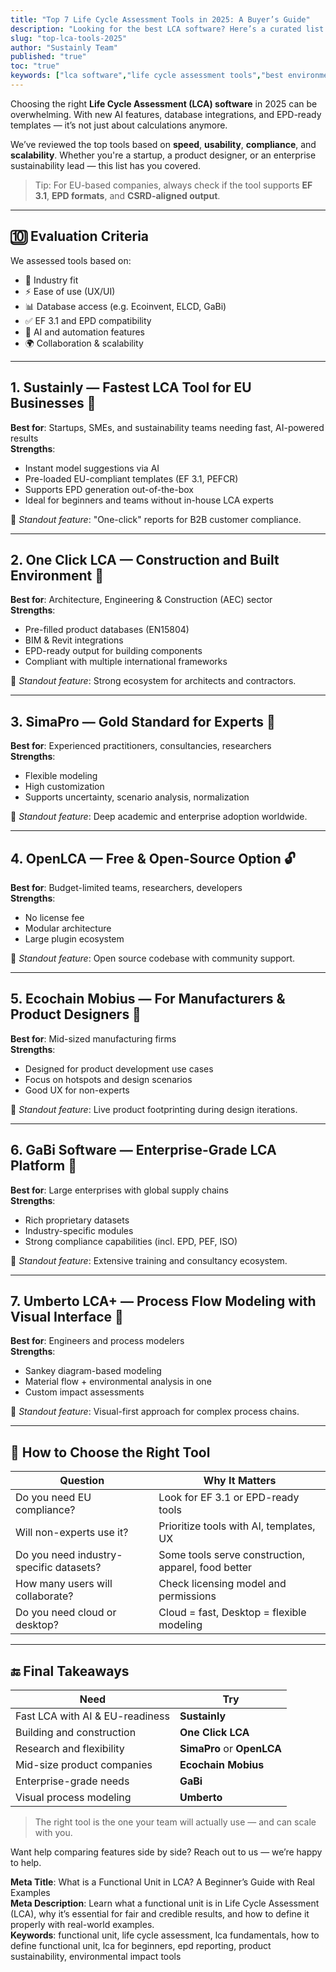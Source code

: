 ```yaml
---
title: "Top 7 Life Cycle Assessment Tools in 2025: A Buyer’s Guide"
description: "Looking for the best LCA software? Here’s a curated list of the top 7 Life Cycle Assessment tools in 2025, with key features, strengths, and tips to choose the right one for your business."
slug: "top-lca-tools-2025"
author: "Sustainly Team"
published: "true"
toc: "true"
keywords: ["lca software","life cycle assessment tools","best environmental impact tools","epd software","ai powered lca","lca platform comparison","ef 3.1 compliant tools","sustainability modeling software"]
---
```


Choosing the right **Life Cycle Assessment (LCA) software** in 2025 can be overwhelming. With new AI features, database integrations, and EPD-ready templates — it’s not just about calculations anymore.

We’ve reviewed the top tools based on **speed**, **usability**, **compliance**, and **scalability**. Whether you're a startup, a product designer, or an enterprise sustainability lead — this list has you covered.

> Tip: For EU-based companies, always check if the tool supports **EF 3.1**, **EPD formats**, and **CSRD-aligned output**.

---

## 🔟 Evaluation Criteria

We assessed tools based on:

- 🎯 Industry fit
- ⚡ Ease of use (UX/UI)
- 📊 Database access (e.g. Ecoinvent, ELCD, GaBi)
- ✅ EF 3.1 and EPD compatibility
- 🧠 AI and automation features
- 🌍 Collaboration & scalability

---

## 1. **Sustainly** — Fastest LCA Tool for EU Businesses 🚀

**Best for**: Startups, SMEs, and sustainability teams needing fast, AI-powered results\
**Strengths**:

- Instant model suggestions via AI
- Pre-loaded EU-compliant templates (EF 3.1, PEFCR)
- Supports EPD generation out-of-the-box
- Ideal for beginners and teams without in-house LCA experts

📌 _Standout feature_: "One-click" reports for B2B customer compliance.

---

## 2. **One Click LCA** — Construction and Built Environment 🧱

**Best for**: Architecture, Engineering & Construction (AEC) sector\
**Strengths**:

- Pre-filled product databases (EN15804)
- BIM & Revit integrations
- EPD-ready output for building components
- Compliant with multiple international frameworks

📌 _Standout feature_: Strong ecosystem for architects and contractors.

---

## 3. **SimaPro** — Gold Standard for Experts 🧠

**Best for**: Experienced practitioners, consultancies, researchers\
**Strengths**:

- Flexible modeling
- High customization
- Supports uncertainty, scenario analysis, normalization

📌 _Standout feature_: Deep academic and enterprise adoption worldwide.

---

## 4. **OpenLCA** — Free & Open-Source Option 🔓

**Best for**: Budget-limited teams, researchers, developers\
**Strengths**:

- No license fee
- Modular architecture
- Large plugin ecosystem

📌 _Standout feature_: Open source codebase with community support.

---

## 5. **Ecochain Mobius** — For Manufacturers & Product Designers 🧪

**Best for**: Mid-sized manufacturing firms\
**Strengths**:

- Designed for product development use cases
- Focus on hotspots and design scenarios
- Good UX for non-experts

📌 _Standout feature_: Live product footprinting during design iterations.

---

## 6. **GaBi Software** — Enterprise-Grade LCA Platform 🏢

**Best for**: Large enterprises with global supply chains\
**Strengths**:

- Rich proprietary datasets
- Industry-specific modules
- Strong compliance capabilities (incl. EPD, PEF, ISO)

📌 _Standout feature_: Extensive training and consultancy ecosystem.

---

## 7. **Umberto LCA+** — Process Flow Modeling with Visual Interface 🔄

**Best for**: Engineers and process modelers\
**Strengths**:

- Sankey diagram-based modeling
- Material flow + environmental analysis in one
- Custom impact assessments

📌 _Standout feature_: Visual-first approach for complex process chains.

---

## 🧭 How to Choose the Right Tool

| Question                                | Why It Matters                                      |
| --------------------------------------- | --------------------------------------------------- |
| Do you need EU compliance?              | Look for EF 3.1 or EPD-ready tools                  |
| Will non-experts use it?                | Prioritize tools with AI, templates, UX             |
| Do you need industry-specific datasets? | Some tools serve construction, apparel, food better |
| How many users will collaborate?        | Check licensing model and permissions               |
| Do you need cloud or desktop?           | Cloud = fast, Desktop = flexible modeling           |

---

## 🔚 Final Takeaways

| Need                            | Try                        |
| ------------------------------- | -------------------------- |
| Fast LCA with AI & EU-readiness | **Sustainly**              |
| Building and construction       | **One Click LCA**          |
| Research and flexibility        | **SimaPro** or **OpenLCA** |
| Mid-size product companies      | **Ecochain Mobius**        |
| Enterprise-grade needs          | **GaBi**                   |
| Visual process modeling         | **Umberto**                |

> The right tool is the one your team will actually use — and can scale with you.

Want help comparing features side by side? Reach out to us — we’re happy to help.

**Meta Title**: What is a Functional Unit in LCA? A Beginner’s Guide with Real Examples\
**Meta Description**: Learn what a functional unit is in Life Cycle Assessment (LCA), why it’s essential for fair and credible results, and how to define it properly with real-world examples.\
**Keywords**: functional unit, life cycle assessment, lca fundamentals, how to define functional unit, lca for beginners, epd reporting, product sustainability, environmental impact tools